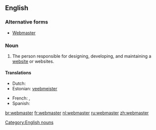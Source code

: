 ==English==

===Alternative forms===
* [[Webmaster]]

===Noun===
{{infl|en|noun|plural|webmasters|feminine|webmistress|genderless|webster}}

# The person responsible for designing, developing, and maintaining a [[website]] or websites.

====Translations====
{{trans-top|the person responsible for maintaining a website}}
* Dutch: {{t+|nl|webmaster|m}}
* Estonian: [[veebmeister]]
{{trans-mid}}
* French: {{t+|fr|webmestre}},  {{t+|fr|webmaster}}
* Spanish: {{t-|es|webmaster|m}}
{{trans-bottom}}

[[Category:English nouns]]

[[br:webmaster]]
[[fr:webmaster]]
[[nl:webmaster]]
[[ru:webmaster]]
[[zh:webmaster]]